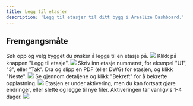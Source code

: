 ```yaml
---
title: Legg til etasjer
description: 'Legg til etasjer til ditt bygg i Arealize Dashboard.'
---
```


## Fremgangsmåte

<Steps>
  <Step title="Søk opp bygg">
    Søk opp og velg bygget du ønsker å legge til en etasje på.
    <Frame type="glass">
        <img src="/images/dashboard/nytt-bygg/legg-til-etasjer/steg-1.png" />
    </Frame>
  </Step>
  <Step title="Legg til etasje">
    Klikk på knappen "Legg til etasje".
    <Frame type="glass">
        <img src="/images/dashboard/nytt-bygg/legg-til-etasjer/steg-2.png" />
    </Frame>
  </Step>
  <Step title="Last opp plantegning">
    Skriv inn etasje nummeret, for eksmpel "U1", "3", eller "Tak". Dra og slipp en PDF (eller DWG) for etasjen, og klikk "Neste".
    <Frame type="glass">
        <img src="/images/dashboard/nytt-bygg/legg-til-etasjer/steg-3.png" />
    </Frame>
  </Step>
  <Step title="Bekrefte opplastning">
    Se gjennom detaljene og klikk "Bekreft" for å bekrefte opplastning.
    <Frame type="glass">
        <img src="/images/dashboard/nytt-bygg/legg-til-etasjer/steg-4.png" />
    </Frame>
  </Step>
  <Step title="Endre detaljer og last opp tilleggsfiler">
    Etasjen er under aktivering, men du kan fortsatt gjøre endringer, eller slette og legge til nye filer. Aktiveringen tar vanligvis 1-4 dager.
    <Frame type="glass">
        <img src="/images/dashboard/nytt-bygg/legg-til-etasjer/steg-5.png" />
    </Frame>
  </Step>
</Steps>
